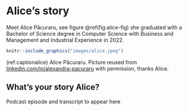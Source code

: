 # Alice's story {#alice}

Meet Alice Păcuraru, see figure \@ref(fig:alice-fig) she graduated with a Bachelor of Science degree in Computer Science with Business and Management and Industrial Experience in 2022.

```r
knitr::include_graphics("images/alice.jpeg")
```
(ref:captionalice) Alice Păcuraru. Picture reused from [linkedin.com/in/alexandra-pacuraru](https://uk.linkedin.com/in/alexandra-pacuraru) with permission, thanks Alice.

## What's your story Alice? {#alice-story}

Podcast episode and transcript to appear here
